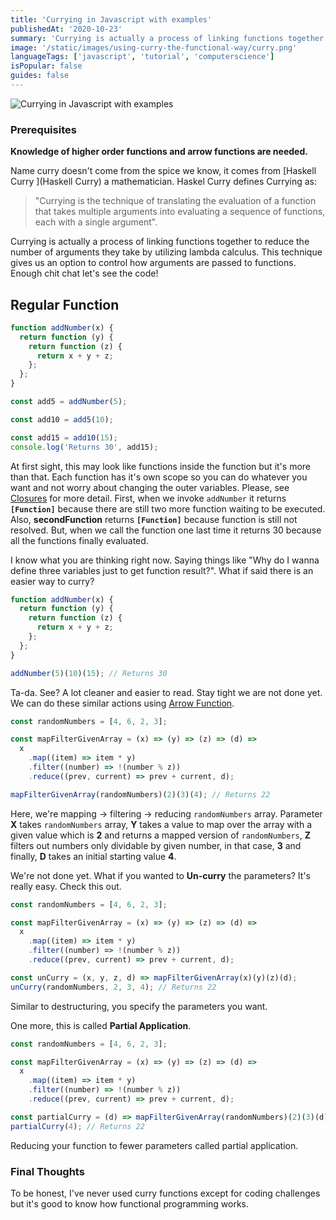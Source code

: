 ```yaml
---
title: 'Currying in Javascript with examples'
publishedAt: '2020-10-23'
summary: 'Currying is actually a process of linking functions together to reduce the number of arguments they take by utilizing lambda calculus.javascript, typescript, tutorial, functional.'
image: '/static/images/using-curry-the-functional-way/curry.png'
languageTags: ['javascript', 'tutorial', 'computerscience']
isPopular: false
guides: false
---
```


![Currying in Javascript with examples](/static/images/using-curry-the-functional-way/curry.png)

### Prerequisites

**Knowledge of higher order functions and arrow functions are needed.**

Name curry doesn't come from the spice we know, it comes from [Haskell Curry ](Haskell Curry) a mathematician. Haskel Curry defines Currying as:

> "Currying is the technique of translating the evaluation of a function that takes multiple arguments into evaluating a sequence of functions, each with a single argument".

Currying is actually a process of linking functions together to reduce the number of arguments they take by utilizing lambda calculus. This technique gives us an option to control how arguments are passed to functions. Enough chit chat let's see the code!

## Regular Function

```javascript
function addNumber(x) {
  return function (y) {
    return function (z) {
      return x + y + z;
    };
  };
}

const add5 = addNumber(5);

const add10 = add5(10);

const add15 = add10(15);
console.log('Returns 30', add15);
```

At first sight, this may look like functions inside the function but it's more than that. Each function has it's own scope so you can do whatever you want and not worry about changing the outer variables. Please, see [Closures](https://developer.mozilla.org/en-US/docs/Web/JavaScript/Closures) for more detail. First, when we invoke <code>addNumber</code> it returns **<code>[Function]</code>** because there are still two more function waiting to be executed. Also, **secondFunction** returns **<code>[Function]</code>** because function is still not resolved. But, when we call the function one last time it returns 30 because all the functions finally evaluated.

I know what you are thinking right now. Saying things like "Why do I wanna define three variables just to get function result?". What if said there is an easier way to curry?

```javascript
function addNumber(x) {
  return function (y) {
    return function (z) {
      return x + y + z;
    };
  };
}

addNumber(5)(10)(15); // Returns 30
```

Ta-da. See? A lot cleaner and easier to read. Stay tight we are not done yet.
We can do these similar actions using [Arrow Function](https://developer.mozilla.org/tr/docs/Web/JavaScript/Reference/Functions/Arrow_functions).

```javascript
const randomNumbers = [4, 6, 2, 3];

const mapFilterGivenArray = (x) => (y) => (z) => (d) =>
  x
    .map((item) => item * y)
    .filter((number) => !(number % z))
    .reduce((prev, current) => prev + current, d);

mapFilterGivenArray(randomNumbers)(2)(3)(4); // Returns 22
```

Here, we're mapping -> filtering -> reducing <code>randomNumbers</code> array. Parameter **X** takes <code>randomNumbers</code> array, **Y** takes a value to map over the array with a given value which is **2** and returns a mapped version of <code>randomNumbers</code>, **Z** filters out numbers only dividable by given number, in that case, **3** and finally, **D** takes an initial starting value **4**.

We're not done yet. What if you wanted to **Un-curry** the parameters? It's really easy. Check this out.

```javascript
const randomNumbers = [4, 6, 2, 3];

const mapFilterGivenArray = (x) => (y) => (z) => (d) =>
  x
    .map((item) => item * y)
    .filter((number) => !(number % z))
    .reduce((prev, current) => prev + current, d);

const unCurry = (x, y, z, d) => mapFilterGivenArray(x)(y)(z)(d);
unCurry(randomNumbers, 2, 3, 4); // Returns 22
```

Similar to destructuring, you specify the parameters you want.

One more, this is called **Partial Application**.

```javascript
const randomNumbers = [4, 6, 2, 3];

const mapFilterGivenArray = (x) => (y) => (z) => (d) =>
  x
    .map((item) => item * y)
    .filter((number) => !(number % z))
    .reduce((prev, current) => prev + current, d);

const partialCurry = (d) => mapFilterGivenArray(randomNumbers)(2)(3)(d);
partialCurry(4); // Returns 22
```

Reducing your function to fewer parameters called partial application.

### Final Thoughts

To be honest, I've never used curry functions except for coding challenges but it's good to know how functional programming works.
